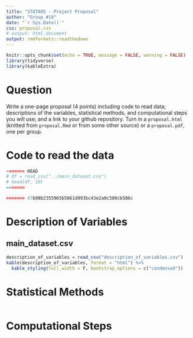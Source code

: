 ```yaml
---
title: "STAT605 - Project Proposal"
author: "Group #10"
date: "`r Sys.Date()`"
css: proposal.css
# output: html_document
output: rmdformats::readthedown
---
```


```r
knitr::opts_chunk$set(echo = TRUE, message = FALSE, warning = FALSE)
library(tidyverse)
library(kableExtra)
```

# Question
Write a one-page proposal (4 points) including code to read data; descriptions of the variables, statistical methods, and computational steps you will use; and a link to your github repository. Turn in a `proposal.html` (knitted from `proposal.Rmd` or from some other source) or a `proposal.pdf`, one per group.


# Code to read the data
```r
<<<<<<< HEAD
# df = read_csv("../main_dataset.csv")
# head(df, 10)
=======

>>>>>>> 47b98b2355965b5861d993bc43e2a0c580cb586c


```

# Description of Variables
<!-- We have multiple connected data sets in out data file. We will be joining and utilizing all of them for our statistical analysis.  -->

<!-- ## artists.csv
1. artist_uri: Artist's URI (in some rare cases can change with time)
2. artist_popularity: Popularity of the artists on a scale of 0 (lowest) - 100 (highest)
3. artist_genres: Genres associated with the artist (generated by Spotify)
4. artist_followers: Number of followers the artist has on Spotify

## final_playlists.csv
1. uri: Playlists' IDs. The contents of playlists may differ drastically from those in the dataset, especially if those playlists have been updated since
2. name: Name of the playlist
3. description: Playlist description
4. query: All of the playlists were found by search in Spotify. From each search roughly 20 playlists were taken. Queries were generated by ChatGPT and are listed in music_genres.txt file.
5. author: Author of the playlist
6. n_tracks: Number of tracks (although for each playlist in this data set only first one hundred of tracks were taken)
7. playlist_followers: Number of followers to the playlist at the time of data collection

## main_dataset.csv
1. track_uri [STRING]: Track's URI
2. name [STRING]: Name of the track
3. artist_names [LIST OF STRINGS]: Names of the artists involved in the song
4. popularity [NUMERIC]: Popularity of the track on a scale of 0 (lowest) - 100 (highest)
5. album_type [STRING]: Format of song release (album, single, or compilation)
6. release_date [DATE]: The date the track was released on
7. artist_uris [LIST OF STRINGS]: URIs of the artists involved
8. playlist_uris [LIST OF STRINGS]: URIs of the playlists the track is in
9. tempo [NUMERIC]: The tempo of the sound track
10. duration_ms [FLOAT]: The duration of the track in milliseconds
11. artists_popularities [LIST OF NUMERIC]: Popularities of the artists involved on a scale of 0 (lowest) - 100 (highest)
12. artist_genres [LIST OF STRINGS]: Genres tagged to each artist involved in the track
13. artists_followers [LIST OF NUMERIC]: Number of followers of each artist involved in the track -->

## main_dataset.csv

```r
description_of_variables = read_csv("description_of_variables.csv")
kable(description_of_variables, format = "html") %>%
  kable_styling(full_width = F, bootstrap_options = c("condensed"))
```

# Statistical Methods
```r
```

# Computational Steps
```r
```
